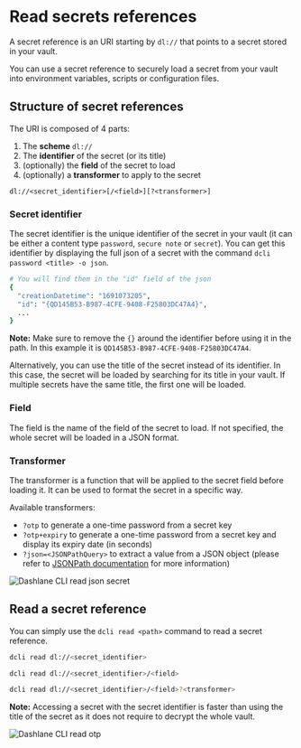 
# Read secrets references

A secret reference is an URI starting by `dl://` that points to a secret stored in your vault.

You can use a secret reference to securely load a secret from your vault into environment variables, scripts or configuration files.

<YoutubePlayer videoId="i1TAKqM5nOg" />

## Structure of secret references

The URI is composed of 4 parts:

1.  The **scheme** `dl://`
1.  The **identifier** of the secret (or its title)
1.  (optionally) the **field** of the secret to load
1.  (optionally) a **transformer** to apply to the secret

```text
dl://<secret_identifier>[/<field>][?<transformer>]
```

### Secret identifier

The secret identifier is the unique identifier of the secret in your vault (it can be either a content type `password`, `secure note` or `secret`).
You can get this identifier by displaying the full json of a secret with the command `dcli password <title> -o json`.

```sh
# You will find them in the "id" field of the json
{
  "creationDatetime": "1691073205",
  "id": "{QD145B53-B987-4CFE-9408-F25803DC47A4}",
  ...
}
```

**Note:** Make sure to remove the `{}` around the identifier before using it in the path. In this example it is `QD145B53-B987-4CFE-9408-F25803DC47A4`.

Alternatively, you can use the title of the secret instead of its identifier. In this case, the secret will be loaded by searching for its title in your vault.
If multiple secrets have the same title, the first one will be loaded.

### Field

The field is the name of the field of the secret to load. If not specified, the whole secret will be loaded in a JSON format.

### Transformer

The transformer is a function that will be applied to the secret field before loading it. It can be used to format the secret in a specific way.

Available transformers:

-   `?otp` to generate a one-time password from a secret key
-   `?otp+expiry` to generate a one-time password from a secret key and display its expiry date (in seconds)
-   `?json=<JSONPathQuery>` to extract a value from a JSON object
    (please refer to [JSONPath documentation](https://github.com/JSONPath-Plus/JSONPath#syntax-through-examples) for more information)

![Dashlane CLI read json secret](../../../public/read-secret.png)

## Read a secret reference

You can simply use the `dcli read <path>` command to read a secret reference.

```sh copy filename="Read the whole secret"
dcli read dl://<secret_identifier>
```

```sh copy filename="Read a specific field of the secret"
dcli read dl://<secret_identifier>/<field>
```

```sh copy filename="Read a specific field of the secret and apply a transformer"
dcli read dl://<secret_identifier>/<field>?<transformer>
```

**Note:** Accessing a secret with the secret identifier is faster than using the title of the secret as it does not require to decrypt the whole vault.

![Dashlane CLI read otp](../../../public/read-otp.png)
